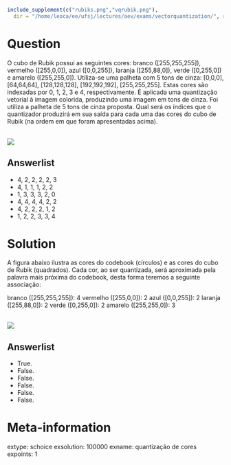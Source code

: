 ```r
include_supplement(c("rubiks.png","vqrubik.png"),
  dir = "/home/leoca/ee/ufsj/lectures/aev/exams/vectorquantization/", recursive = TRUE)
```

Question
========

O cubo de Rubik possui as seguintes cores: branco ([255,255,255]), vermelho ([255,0,0]), 
azul ([0,0,255]), laranja ([255,88,0]), verde ([0,255,0]) e amarelo ([255,255,0]).
Utiliza-se uma palheta com 5 tons de cinza: [0,0,0], [64,64,64], [128,128,128], [192,192,192], [255,255,255].
Estas cores são indexadas por 0, 1, 2, 3 e 4, respectivamente.
É aplicada uma quantização vetorial à imagem colorida, produzindo uma imagem em tons de cinza.
Foi utiliza a palheta de 5 tons de cinza proposta. Qual será os índices que o quantizador produzirá
em sua saída para cada uma das cores do cubo de Rubik (na ordem em que foram apresentadas acima).

\
![](rubiks.png)


Answerlist
---------------
* 4, 2, 2, 2, 2, 3
* 4, 1, 1, 1, 2, 2
* 1, 3, 3, 3, 2, 0
* 4, 4, 4, 4, 2, 2
* 4, 2, 2, 2, 1, 2
* 1, 2, 2, 3, 3, 4

Solution
========
A figura abaixo ilustra as cores do codebook (círculos) e as cores do cubo de Rubik (quadrados).
Cada cor, ao ser quantizada, será aproximada pela palavra mais próxima do codebook,
desta forma teremos a seguinte associação:

branco ([255,255,255]): 4 
vermelho ([255,0,0]): 2
azul ([0,0,255]): 2
laranja ([255,88,0]): 2
verde ([0,255,0]): 2
amarelo ([255,255,0]): 3

\
![](vqrubik.png)


Answerlist
----------
* True.
* False.
* False.
* False.
* False.
* False.

Meta-information
================
extype: schoice
exsolution: 100000
exname: quantização de cores
expoints: 1

